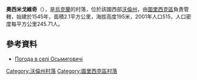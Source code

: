 {{coord|50|55|30|N|24|47|35|E|scale:30000|display=title}}

'''奧西米戈維奇'''（{{lang-uk|Осьмиговичі}}），是[[烏克蘭|烏克蘭]]的村落，位於該國西部[[沃倫州|沃倫州]]，由[[圖里西克區|圖里西克區]]負責管轄，始建於1545年，面積2.1平方公里，海拔高度195米，2001年人口515，人口密度每平方公里245.71人。

==參考資料==
* [http://weather.in.ua/ua/volynskaja/19296 Погода в селі Осьмиговичі] {{Wayback|url=http://weather.in.ua/ua/volynskaja/19296 |date=20111219095550 }}

[[Category:沃倫州村落|Category:沃倫州村落]]
[[Category:圖里西克區村落|Category:圖里西克區村落]]


{{Volyn-geo-stub}}